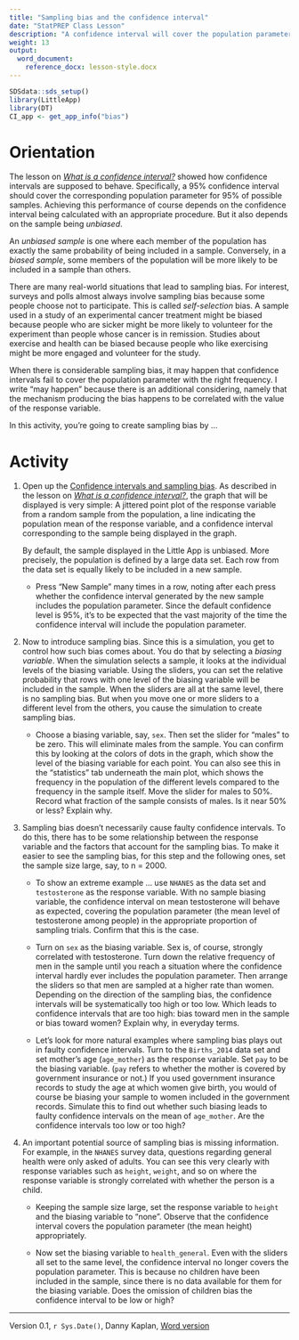 ```yaml
---
title: "Sampling bias and the confidence interval"
date: "StatPREP Class Lesson"
description: "A confidence interval will cover the population parameter with the right frequency only if the sample is unbiased. This lesson explores sampling bias."
weight: 13
output:
  word_document:
    reference_docx: lesson-style.docx
---
```


```r
SDSdata::sds_setup()
library(LittleApp)
library(DT)
CI_app <- get_app_info("bias")
```

# Orientation

The lesson  on [*What is a confidence interval?*](/lessons/what_is_a_confidence_interval/) showed how confidence intervals are supposed to behave. Specifically, a 95% confidence interval should cover the corresponding  population  parameter for 95% of  possible samples. Achieving  this performance of course depends on  the confidence interval being calculated with an appropriate procedure. But it also depends on the sample being *unbiased*.

An *unbiased sample* is one where each member of the population has exactly the same probability of being included in a sample. Conversely, in a *biased sample*, some members of the population  will be more likely to be included in  a sample than others.

There  are many real-world situations that lead to sampling bias. For interest,  surveys and polls almost always involve sampling bias because some people choose  not to  participate. This is called *self-selection* bias. A sample used in a  study of an experimental cancer treatment might be biased because people who are sicker might be more likely to volunteer for the experiment than  people whose cancer is in remission. Studies about exercise and health can be biased  because people who like exercising might be more engaged and volunteer for the study.

When there is considerable sampling bias, it may happen that confidence intervals fail to cover the population parameter with the right frequency. I  write "may happen" because  there is an additional considering, namely that the mechanism producing the bias happens to be correlated with the value of the response variable.

In  this activity, you're going to create sampling bias by ...

# Activity

1. Open up the [Confidence intervals and sampling bias](`r CI_app$url`). As described in the lesson  on [*What is a confidence interval?*](/lessons/what_is_a_confidence_interval/), the graph that will be displayed is very simple: A jittered point plot of the response variable from a random sample from the population, a line indicating the population mean of the response variable, and a confidence interval corresponding to the sample being displayed in the graph.
     
     By default, the sample displayed in the Little App is unbiased. More precisely, the population is defined by a large data set. Each row from the data set is equally likely to be included in a new sample. 

    * Press "New Sample" many times in  a row, noting after each press  whether the confidence interval generated by the new sample includes  the population  parameter. Since the default  confidence level is 95%, it's to be expected  that the vast majority of the time the confidence interval will include the population parameter.
    
2. Now to introduce sampling bias.  Since this is a simulation, you  get to control how such bias comes about. You  do that by selecting a *biasing variable*. When the simulation selects a sample, it looks at the individual levels of the biasing variable. Using the sliders, you can set the relative probability that rows with one level of the biasing variable will be included in the sample. When the sliders are all at the same level, there is no sampling bias. But when you move one or more sliders to a different level from the others, you cause the simulation to create sampling bias.

    * Choose a biasing variable, say, `sex`. Then set the slider for "males" to  be zero. This will eliminate males from the sample. You can confirm this by looking at the colors of dots in the graph, which show the level of the biasing variable for each point. You can also see this in the "statistics" tab underneath the main plot, which shows the frequency  in the population of the different levels  compared to the frequency in the sample itself. Move the  slider for males to 50%. Record what fraction of the sample consists of males. Is it near 50% or less? Explain why.
    
3. Sampling bias doesn't necessarily cause faulty confidence intervals. To do this, there has to be some relationship between the response variable and the factors that account for the sampling bias. To make  it easier to see the sampling bias,  for this step  and the  following ones, set the sample size large, say,  to n  = 2000.

    * To show an extreme example ... use `NHANES` as the data set and  `testosterone` as the response variable. With no sample biasing variable, the confidence interval on mean testosterone will behave as expected, covering the population parameter (the mean level of testosterone among people) in the appropriate proportion of sampling trials. Confirm that this is the case.
    
    * Turn on `sex` as the biasing variable. Sex is,  of course, strongly correlated with testosterone. Turn down the relative frequency of men in the sample until you reach a situation where  the confidence  interval  hardly ever includes the population  parameter. Then arrange the sliders so that men are sampled at a higher rate than women. Depending on the direction of the sampling bias, the confidence intervals  will be systematically too high or too  low. Which leads to confidence intervals that are too high: bias toward men in the sample  or bias toward women? Explain  why, in everyday terms.
    
    * Let's look  for more natural examples where sampling bias plays out in faulty confidence intervals. Turn to the `Births_2014` data  set  and set  mother's age (`age_mother`) as the response variable. Set `pay` to  be the biasing variable. (`pay` refers to  whether the mother is covered by government insurance or not.) If you used government insurance records  to study the age at which women give birth,  you would of course be biasing your sample to women included in the government records. Simulate this to find out whether such biasing leads to faulty confidence intervals on the mean of `age_mother`. Are the confidence intervals too low or too high?

    
#. An important potential source of sampling bias is missing information. For example, in the `NHANES` survey data, questions regarding general health were only asked of adults. You can see this very clearly with response variables such as `height`,  `weight`, and so  on where the response variable is  strongly correlated with whether the person is a child. 

    * Keeping the sample size large, set the response variable to `height` and the biasing  variable to "none". Observe that  the confidence interval covers the population parameter (the mean height) appropriately. 

    * Now set the biasing variable to `health_general`. Even with the sliders all set to the same level, the confidence  interval  no longer covers the  population  parameter. This is because no  children have  been included in the sample, since there is no data available for  them for the biasing variable. Does the omission of  children bias the confidence interval to be low or high?




----------------------

Version 0.1, `r Sys.Date()`, Danny Kaplan, [Word version](`r paste0("/word-versions/",tools::file_path_sans_ext(current_input()), ".docx")`)